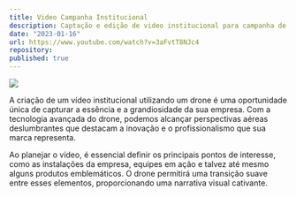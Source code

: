 ```yaml
---
title: Video Campanha Institucional
description: Captação e edição de video institucional para campanha de matricula Cor Jesu 2024
date: "2023-01-16"
url: https://www.youtube.com/watch?v=3aFvtT8NJc4
repository:
published: true
---
```



[![](https://github.com/RafhaelMilanes/PortfolioBear/assets/127360190/e10552d5-73ce-4130-80a1-798db1d53547)](https://www.youtube.com/watch?v=3aFvtT8NJc4)

A criação de um vídeo institucional utilizando um drone é uma oportunidade única de capturar a essência e a grandiosidade da sua empresa. Com a tecnologia avançada do drone, podemos alcançar perspectivas aéreas deslumbrantes que destacam a inovação e o profissionalismo que sua marca representa.

Ao planejar o vídeo, é essencial definir os principais pontos de interesse, como as instalações da empresa, equipes em ação e talvez até mesmo alguns produtos emblemáticos. O drone permitirá uma transição suave entre esses elementos, proporcionando uma narrativa visual cativante.